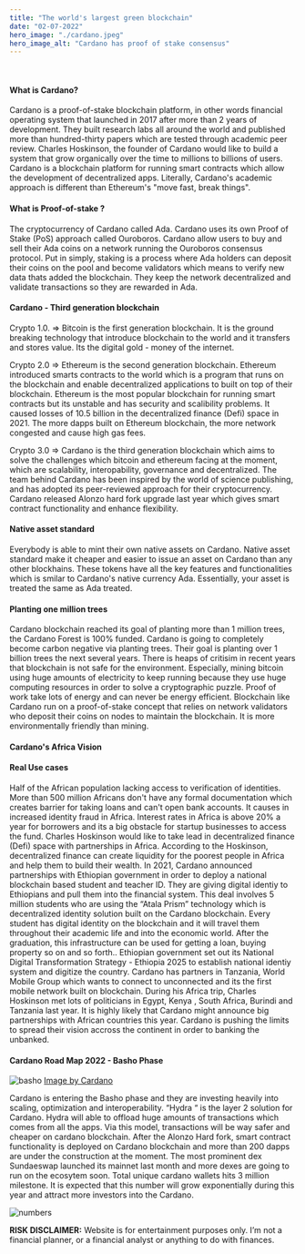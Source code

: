 ```yaml
---
title: "The world's largest green blockchain"
date: "02-07-2022"
hero_image: "./cardano.jpeg"
hero_image_alt: "Cardano has proof of stake consensus"
---
```

<br/>

#### What is Cardano?
Cardano is a proof-of-stake blockchain platform, in other words financial operating system that launched in 2017 after more than 2 years of development. They built research labs all around the world and published more than hundred-thirty papers which are tested through academic peer review.  Charles Hoskinson, the founder of Cardano would like to build a system that grow organically over the time to millions to 
billions of users. Cardano is a blockchain platform for running smart contracts which allow the development of decentralized apps. Literally, Cardano's academic approach is different than Ethereum's "move fast, break things".
####  What is Proof-of-stake ? 
The cryptocurrency of Cardano called Ada. Cardano uses its own Proof of Stake (PoS) approach called Ouroboros. Cardano allow users to buy and sell their Ada coins on a network running the Ouroboros consensus protocol. Put in simply, staking is a process where Ada holders can deposit their coins on the pool and become validators which means to verify new data thats added the blockchain. They keep the network decentralized and validate transactions so they are rewarded in Ada.

#### Cardano - Third generation blockchain

Crypto 1.0. ⇒ Bitcoin is the first generation blockchain. It is the ground breaking technology that introduce blockchain to the world and it transfers and stores value. Its the digital gold - money of the internet.

Crypto 2.0 ⇒ Ethereum is the second generation blockchain. Ethereum introduced smarts contracts to the world which is a program that runs on the blockchain and enable decentralized applications to built on top of their blockchain. Ethereum is the most popular blockchain for running smart contracts but its unstable and has security and scalibility problems. It caused losses of 10.5 billion in the decentralized finance (Defi) space in 2021. The more dapps built on Ethereum blockchain, the more network congested and cause high gas fees.

Crypto 3.0 ⇒ Cardano is the third generation blockchain which aims to solve the challenges which bitcoin and ethereum facing at the moment, which are scalability, interopability, governance and decentralized. The team behind Cardano has been inspired by the world of science publishing, and has adopted its peer-reviewed approach for their cryptocurrency. Cardano released Alonzo hard fork upgrade last year which gives smart contract functionality and enhance flexibility.

#### Native asset standard

Everybody is able to mint their own native assets on Cardano. Native asset standard make it cheaper and easier to issue an asset on Cardano than any other blockhains.
These tokens have all the key features and functionalities which is smilar to Cardano's native currency Ada. Essentially, your asset
is treated the same as Ada treated.

#### Planting one million trees

Cardano blockchain reached its goal of planting more than 1 million trees, the Cardano Forest is 100% funded.
Cardano is going to completely become carbon negative via planting trees. Their goal is planting over 1 billion trees the next several years.
There is heaps of critisim in recent years that blockchain 
is not safe for the environment. Especially, mining bitcoin using huge amounts of electricity to keep running
because they use huge computing resources in order to solve a cryptographic puzzle. Proof of work take lots of energy and can never be energy efficient.
Blockchain like Cardano run on a proof-of-stake concept that relies on network validators who deposit their 
coins on nodes to maintain the blockchain. It is more environmentally friendly than mining.

#### Cardano's Africa Vision 
#### Real Use cases

Half of the African population lacking access to verification of identities. More than 500 million Africans don't have any formal
documentation which creates barrier for taking loans and can't open bank accounts. It causes in increased identity fraud in Africa. Interest
rates in Africa is above 20% a year for borrowers and its a big obstacle for startup businesses to access the fund.
Charles Hoskinson would like to take lead in decentralized finance (Defi) space with partnerships in Africa. According to the Hoskinson,
decentralized finance can create liquidity for the poorest people in Africa and help them to build their wealth. In 2021, Cardano announced 
partnerships with Ethiopian government in order to deploy a national blockchain based student and teacher ID. They are giving digital identiy to Ethiopians 
and pull them into the financial system. This 
deal involves 5 million students who are using the “Atala Prism” technology which is decentralized identity solution built 
on the Cardano blockchain. Every student has digital identity on the blockchain and it will travel them throughout their academic 
life and into the economic world. After the graduation, this infrastructure can be used for getting a loan, buying property so on and so forth..
Ethiopian government set out its National Digital Transformation Strategy - Ethiopia 2025 to establish national identiy system and digitize the country.
Cardano has partners in Tanzania, World Mobile Group which wants to connect to unconnected and its the first mobile network built on blockchain.
 During his Africa trip, Charles Hoskinson met lots of politicians in Egypt, 
Kenya , South Africa, Burindi and Tanzania last year. It is highly likely that Cardano might announce big partnerships with African 
countries this year. Cardano is pushing the limits to spread their vision 
accross the continent in order to banking the unbanked.

#### Cardano Road Map 2022 - Basho Phase

![basho](./basho.png)
 [Image by Cardano](https://roadmap.cardano.org/en/basho/) <br/>

Cardano is entering the Basho phase and they are investing heavily into scaling, optimization and interoperability. 
“Hydra “ is the  layer 2 solution for Cardano. Hydra will able to offload huge amounts of transactions which comes from all the apps. 
Via this model, transactions will be way safer and cheaper on cardano blockchain. After the Alonzo Hard fork, smart contract functionality 
is deployed on Cardano blockchain and more than 200 dapps are under the construction at the moment. The most prominent dex Sundaeswap launched its mainnet last month and more dexes
are going to run on the ecosytem soon. Total unique cardano wallets hits 3 million milestone. It is expected that this number will grow exponentially during this year and attract more investors into the Cardano.
 <br/>


![numbers](./numbers.jpeg)<br/>

<strong>RISK DISCLAIMER:</strong> Website is for entertainment purposes only. I’m not a financial planner, or a financial analyst or anything to do with finances.
